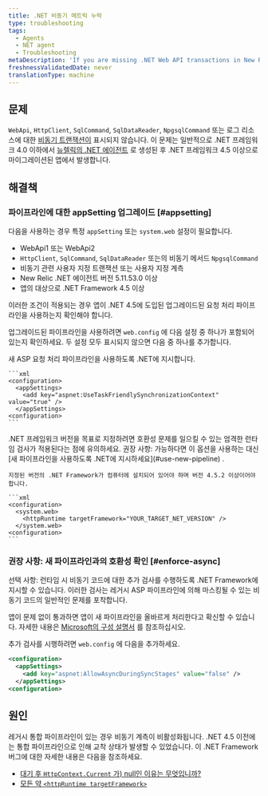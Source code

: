 ```yaml
---
title: .NET 비동기 메트릭 누락
type: troubleshooting
tags:
  - Agents
  - NET agent
  - Troubleshooting
metaDescription: 'If you are missing .NET Web API transactions in New Relic and your app targets .NET Framework 4.0, follow these procedures to apply a framework bug fix.'
freshnessValidatedDate: never
translationType: machine
---
```


## 문제

`WebApi`, `HttpClient`, `SqlCommand`, `SqlDataReader`, `NpgsqlCommand` 또는 로그 리소스에 대한 [비동기 트랜잭션이](/docs/agents/net-agent/additional-installation/async-support-net) 표시되지 않습니다. 이 문제는 일반적으로 .NET 프레임워크 4.0 이하에서 [뉴렐릭의 .NET 에이전트](/docs/agents/net-agent/getting-started/compatibility-requirements-net-framework-agent#net-version) 로 생성된 후 .NET 프레임워크 4.5 이상으로 마이그레이션된 앱에서 발생합니다.

## 해결책

### 파이프라인에 대한 appSetting 업그레이드 [#appsetting]

다음을 사용하는 경우 특정 `appSetting` 또는 `system.web` 설정이 필요합니다.

* WebApi1 또는 WebApi2
* `HttpClient`, `SqlCommand`, `SqlDataReader` 또는의 비동기 메서드 `NpgsqlCommand`
* 비동기 관련 사용자 지정 트랜잭션 또는 사용자 지정 계측
* New Relic .NET 에이전트 버전 5.11.53.0 이상
* 앱의 대상으로 .NET Framework 4.5 이상

이러한 조건이 적용되는 경우 앱이 .NET 4.5에 도입된 업그레이드된 요청 처리 파이프라인을 사용하는지 확인해야 합니다.

업그레이드된 파이프라인을 사용하려면 `web.config` 에 다음 설정 중 하나가 포함되어 있는지 확인하세요. 두 설정 모두 표시되지 않으면 다음 중 하나를 추가합니다.

<CollapserGroup>
  <Collapser id="use-new-pipeline" title="권장 사항: 새 파이프라인을 사용하도록 .NET에 지시">
    새 ASP 요청 처리 파이프라인을 사용하도록 .NET에 지시합니다.

    ```xml
    <configuration>
      <appSettings>
        <add key="aspnet:UseTaskFriendlySynchronizationContext" value="true" />
      </appSettings>
    <configuration>
    ```
  </Collapser>

  <Collapser id="specify-target-framework" title="대상 프레임워크 버전 지정">
    .NET 프레임워크 버전을 목표로 지정하려면 호환성 문제를 일으킬 수 있는 엄격한 런타임 검사가 적용된다는 점에 유의하세요. 권장 사항: 가능하다면 이 옵션을 사용하는 대신 [새 파이프라인을 사용하도록 .NET에 지시하세요](#use-new-pipeline) .

    지정된 버전의 .NET Framework가 컴퓨터에 설치되어 있어야 하며 버전 4.5.2 이상이어야 합니다.

    ```xml
    <configuration>
      <system.web>
        <httpRuntime targetFramework="YOUR_TARGET_NET_VERSION" /> 
      </system.web>
    <configuration>
    ```
  </Collapser>
</CollapserGroup>

### 권장 사항: 새 파이프라인과의 호환성 확인 [#enforce-async]

선택 사항: 런타임 시 비동기 코드에 대한 추가 검사를 수행하도록 .NET Framework에 지시할 수 있습니다. 이러한 검사는 레거시 ASP 파이프라인에 의해 마스킹될 수 있는 비동기 코드의 일반적인 문제를 포착합니다.

앱이 문제 없이 통과하면 앱이 새 파이프라인을 올바르게 처리한다고 확신할 수 있습니다. 자세한 내용은 [Microsoft의 구성 설명서](https://msdn.microsoft.com/en-us/library/hh975440%28v=vs.120%29.aspx?f=255&MSPPError=-2147217396) 를 참조하십시오.

추가 검사를 시행하려면 `web.config` 에 다음을 추가하세요.

```xml
<configuration>
  <appSettings>
    <add key="aspnet:AllowAsyncDuringSyncStages" value="false" />
  </appSettings>
<configuration>
```

## 원인

레거시 통합 파이프라인이 있는 경우 비동기 계측이 비활성화됩니다. .NET 4.5 이전에는 통합 파이프라인으로 인해 교착 상태가 발생할 수 있었습니다. 이 .NET Framework 버그에 대한 자세한 내용은 다음을 참조하세요.

* [대기 후 `HttpContext.Current` 가) null인 이유는 무엇입니까?](https://stackoverflow.com/questions/18383923/why-is-httpcontext-current-null-after-await)
* [모든 약 `<httpRuntime targetFramework>`](https://devblogs.microsoft.com/dotnet/all-about-httpruntime-targetframework/)